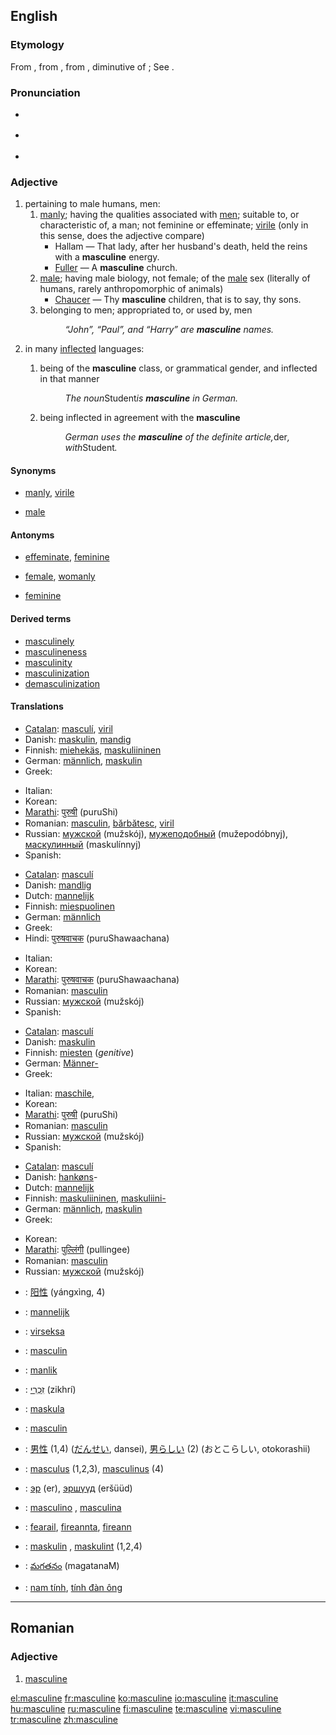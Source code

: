 {{wikipedia}}
==English==

===Etymology===
From {{OF.}} {{term|masculin}}, from {{L.}} {{term|masculinus}}, from {{term|masculus||male, manly}}, diminutive of {{term|mas||a male}}; See {{term|male}}.

===Pronunciation===
*{{a|RP}} {{IPA|/ˈmæskjʊlɪn/ ''or'' /ˈmæskjəlɪn/}}
*{{a|US}} {{IPA|/ˈmæskjuːlɪn/ ''or'' /ˈmæskjəlɪn/}}
*{{audio|en-us-masculine.ogg|Audio (US)}}

===Adjective===
{{en-adj}}

# pertaining to male humans, men:
## [[manly]]; having the qualities associated with [[man|men]]; suitable to, or characteristic of, a man; not feminine or effeminate; [[virile]] (only in this sense, does the adjective compare)
##*Hallam — That lady, after her husband's death, held the reins with a '''masculine''' energy.
##*[[Fuller]] — A '''masculine''' church.
## [[male]]; having male biology, not female; of the [[male]] sex (literally of humans, rarely anthropomorphic of animals)
##*[[Chaucer]] — Thy '''masculine''' children, that is to say, thy sons.
## belonging to men; appropriated to, or used by, men
##:''“John”, “Paul”, and “Harry” are '''masculine''' names.''
# {{grammar}} in many [[inflected]] languages:
## {{context|of a [[noun]]}} being of the '''masculine''' class, or grammatical gender, and inflected in that manner
##:''The noun ''Student'' is '''masculine''' in German.''
## {{context|of some other parts of speech}} being inflected in agreement with the '''masculine'''
##:''German uses the '''masculine''' of the definite article, ''der'', with ''Student''.''

====Synonyms====
*{{sense|having qualities of male gender}} [[manly]], [[virile]]
*{{sense|of the male sex}} [[male]]

====Antonyms====
*{{sense|having qualities of male gender}} [[effeminate]], [[feminine]]
*{{sense|of the male sex}} [[female]], [[womanly]]
*{{sense|grammar}} [[feminine]]

====Derived terms====
*[[masculinely]]
*[[masculineness]]
*[[masculinity]]
*[[masculinization]]
*[[demasculinization]]

====Translations====
{{trans-top|having male qualities, not feminine or effeminate.}}
*[[Catalan]]: [[masculí]], [[viril]]
*Danish: [[maskulin]], [[mandig]]
*Finnish: [[miehekäs]], [[maskuliininen]]
*German: [[männlich]], [[maskulin]]
*Greek: {{t|el|sc=Grek|ανδρικός|m|tr=andrikós}}
{{trans-mid}}
*Italian: {{t|it|masculino|m}}
*Korean: {{t|ko|sc=Hang|남자 같은|tr=namja gateun}}
*[[Marathi]]: [[पुरुषी]] (puruShi)
*Romanian: [[masculin]], [[bărbătesc]], [[viril]]
*Russian: [[мужской]] (mužskój), [[мужеподобный]] (mužepodóbnyj), [[маскулинный]] (maskulínnyj)
*Spanish: {{t|es|masculino|m}}
{{trans-bottom}}

{{trans-top|of the male sex; biologically male, not female; manly}}
*[[Catalan]]: [[masculí]]
*Danish: [[mandlig]]
*Dutch: [[mannelijk]]
*Finnish: [[miespuolinen]]
*German: [[männlich]]
*Greek: {{t|el|sc=Grek|αρσενικός|m|s|tr=arsenikós}}
*Hindi: [[पुरुषवाचक]] (puruShawaachana)
{{trans-mid}}
*Italian: {{t|it|masculino|m}}
*Korean: {{t|ko|sc=Hang|남자다운|tr=namjadaun}}
*[[Marathi]]: [[पुरुषवाचक]] (puruShawaachana)
*Romanian: [[masculin]]
*Russian: [[мужской]] (mužskój)
*Spanish: {{t|es|masculino|m}}
{{trans-bottom}}

{{trans-top|belonging to males; appropriated to, or used by, males}}
*[[Catalan]]: [[masculí]]
*Danish: [[maskulin]]
*Finnish: [[mies#Finnish|miesten]] (''genitive'')
*German: [[Männer-]]
*Greek: {{t|el|sc=Grek|ανδρικός|m|tr=andrikós}}
{{trans-mid}}
*Italian: [[maschile]],
*Korean: {{t|ko|sc=Hang|남자의|tr=namjaui}}
*[[Marathi]]: [[पुरुषी]] (puruShi)
*Romanian: [[masculin]]
*Russian: [[мужской]] (mužskój)
*Spanish: {{t|es|masculino|m}}
{{trans-bottom}}

{{trans-top|(''grammar'') of a noun being of the masculine class, of some other parts of speech being inflected in the masculine manner}}
*[[Catalan]]: [[masculí]]
*Danish: [[hankøn]]s-
*Dutch: [[mannelijk]]
*Finnish: [[maskuliininen]], [[maskuliini|maskuliini-]]
*German: [[männlich]], [[maskulin]]
*Greek: {{t|el|sc=Grek|αρσενικός|m|s|tr=arsenikós}}
{{trans-mid}}
*Korean: {{t|ko|sc=Hang|남성|tr=namseong}}
*[[Marathi]]: [[पुल्लिंगी]] (pullingee)
*Romanian: [[masculin]]
*Russian: [[мужской]] (mužskój)
{{trans-bottom}}

{{checktrans}}
{{trans-top|Translations to be categorised}}
*{{ttbc|Chinese}}: [[阳性]] (yángxìng, 4)
*{{ttbc|Dutch}}: [[mannelijk]] {{n}}
*{{ttbc|Esperanto}}: [[virseksa]]
*{{ttbc|French}}: [[masculin]] {{m}}
*{{ttbc|Frisian}}: [[manlik]]
*{{ttbc|Hebrew}}: [[זכרי|זִכְרִי]] (zikhrí) {{m}}
*{{ttbc|Ido}}: [[maskula]]
*{{ttbc|Interlingua}}: [[masculin]]
{{trans-mid}}
*{{ttbc|Japanese}}: [[男性]] (1,4) ([[だんせい]], dansei), [[男らしい]] (2) (おとこらしい, otokorashii)
*{{ttbc|Latin}}: [[masculus]] (1,2,3), [[masculinus]] (4)
*{{ttbc|Mongolian}}: [[эр]] (er), [[эршүүд]] (eršüüd)
*{{ttbc|Portuguese}}: [[masculino]] {{m}}, [[masculina]] {{f}}
*{{ttbc|Scottish Gaelic}}: [[fearail]], [[fireannta]], [[fireann]]
*{{ttbc|Swedish}}: [[maskulin]] {{c}}, [[maskulint]] {{n}} (1,2,4)
*{{ttbc|Telugu}}: [[మగతనం]] (magatanaM)
*{{ttbc|Vietnamese}}: [[nam tính]], [[tính đàn ông]]
{{trans-bottom}}

----

==Romanian==

===Adjective===
{{ro-adjform|fpl|masculin}}

# [[masculine#English|masculine]]

[[el:masculine]]
[[fr:masculine]]
[[ko:masculine]]
[[io:masculine]]
[[it:masculine]]
[[hu:masculine]]
[[ru:masculine]]
[[fi:masculine]]
[[te:masculine]]
[[vi:masculine]]
[[tr:masculine]]
[[zh:masculine]]